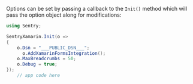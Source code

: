 Options can be set by passing a callback to the `Init()` method which will
pass the option object along for modifications:

```csharp
using Sentry;

SentryXamarin.Init(o =>
{
    o.Dsn = "___PUBLIC_DSN___";
	  o.AddXamarinFormsIntegration();
    o.MaxBreadcrumbs = 50;
    o.Debug = true;
});
    // app code here
```
